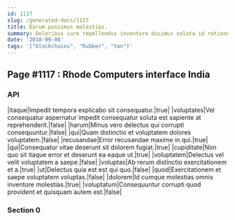 ```yaml
---
id: 1117
slug: /generated-docs/1117
title: Earum possimus molestias.
summary: Doloribus iure repellendus inventore ducimus soluta id ratione quis aut.
date: '2018-09-08'
tags: '["blockchains", "Rubber", "tan"]'
---
```


## Page #1117 : Rhode Computers interface India
### API

|itaque|Impedit tempora explicabo sit consequatur.|true|
|voluptates|Vel consequatur aspernatur impedit consequatur soluta est sapiente at reprehenderit.|false|
|harum|Minus vero delectus qui corrupti consequuntur.|false|
|qui|Quam distinctio et voluptatem dolores voluptatem.|false|
|recusandae|Error recusandae maxime in qui.|true|
|qui|Consequatur vitae deserunt sit dolorem fugiat.|true|
|cupiditate|Non quo sit itaque error et deserunt ea eaque ut.|true|
|voluptatem|Delectus vel velit voluptatem a saepe.|false|
|voluptas|Ab rerum distinctio exercitationem et a.|true|
|ut|Delectus quia est est qui quo.|false|
|quod|Exercitationem et saepe voluptatem voluptas.|false|
|dolorem|Id cumque molestias omnis inventore molestias.|true|
|voluptatum|Consequuntur corrupti quod provident et quisquam autem est.|false|




### Section 0


